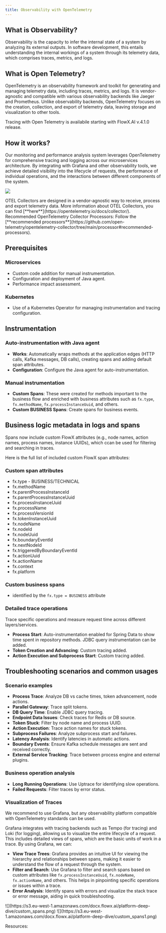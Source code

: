 ```yaml
---
title: Observability with OpenTelemetry
---
```


## What is Observability?

Observability is the capacity to infer the internal state of a system by analyzing its external outputs. In software development, this entails understanding the internal workings of a system through its telemetry data, which comprises traces, metrics, and logs.

## What is Open Telemetry?

OpenTelemetry is an observability framework and toolkit for generating and managing telemetry data, including traces, metrics, and logs. It is vendor-agnostic and compatible with various observability backends like Jaeger and Prometheus. Unlike observability backends, OpenTelemetry focuses on the creation, collection, and export of telemetry data, leaving storage and visualization to other tools.


<Info>
Tracing with Open Telemetry is availabile starting with FlowX.AI v.4.1.0 release.
</Info>

## How it works?

Our monitoring and performance analysis system leverages OpenTelemetry for comprehensive tracing and logging across our microservices architecture. By integrating with Grafana and other observability tools, we achieve detailed visibility into the lifecycle of requests, the performance of individual operations, and the interactions between different components of the system.

![](https://s3.eu-west-1.amazonaws.com/docx.flowx.ai/platform-deep-dive/otel_hla.drawio.png)

<Info>
OTEL Collectors are designed in a vendor-agnostic way to receive, process and export telemetry data. More information about OTEL Collectors, you can find [**here**](https://opentelemetry.io/docs/collector/).
</Info>

<Tip>
Recommended OpenTelemetry Collector Processors: Follow the [**recommended processors**](https://github.com/open-telemetry/opentelemetry-collector/tree/main/processor#recommended-processors).
</Tip>

## Prerequisites

### Microservices

- Custom code addition for manual instrumentation.
- Configuration and deployment of Java agent.
- Performance impact assessment.

### Kubernetes

- Use of a Kubernetes Operator for managing instrumentation and tracing configuration.

## Instrumentation

### Auto-instrumentation with Java agent

* **Works**: Automatically wraps methods at the application edges (HTTP calls, Kafka messages, DB calls), creating spans and adding default span attributes.
* **Configuration**: Configure the Java agent for auto-instrumentation.

### Manual instrumentation 

* **Custom Spans**: These were created for methods important to the business flow and enriched with business attributes such as `fx.type`, `fx.methodName`, `fx.processInstanceUuid`, and others.
* **Custom BUSINESS Spans**: Create spans for business events.

## Business logic metadata in logs and spans

Spans now include custom FlowX attributes (e.g., node names, action names, process names, instance UUIDs), which ccan be used for filtering and searching in traces.

Here is the full list of included custom FlowX span attributes:

### Custom span attributes

- fx.type - BUSINESS/TECHNICAL
- fx.methodName
- fx.parentProcessInstanceId
- fx.parentProcessInstanceUuid
- fx.processInstanceUuid
- fx.processName
- fx.processVersionId
- fx.tokenInstanceUuid
- fx.nodeName
- fx.nodeId
- fx.nodeUuid
- fx.boundaryEventId
- fx.nextNodeId
- fx.triggeredByBoundaryEventId
- fx.actionUuid
- fx.actionName
- fx.context
- fx.platform

### Custom business spans

- identified by the `fx.type = BUSINESS` attribute

### Detailed trace operations

Trace specific operations and measure request time across different layers/services.

* **Process Start**: Auto-instrumentation enabled for Spring Data to show time spent in repository methods. JDBC query instrumentation can be added.
* **Token Creation and Advancing**: Custom tracing added.
* **Action Execution and Subprocess Start**: Custom tracing added.

## Troubleshooting scenarios and common usages

### Scenario examples

- **Process Trace**: Analyze DB vs cache times, token advancement, node actions.
- **Parallel Gateway**: Trace split tokens.
- **DB Query Time**: Enable JDBC query tracing.
- **Endpoint Data Issues**: Check traces for Redis or DB source.
- **Token Stuck**: Filter by node name and process UUID.
- **Action Execution**: Trace action names for stuck tokens.
- **Subprocess Failures**: Analyze subprocess start and failures.
- **Latency Analysis**: Identify latencies in automatic actions.
- **Boundary Events**: Ensure Kafka schedule messages are sent and received correctly.
- **External Service Tracking**: Trace between process engine and external plugins.

### Business operation analysis

- **Long Running Operations**: Use Uptrace for identifying slow operations.
- **Failed Requests**: Filter traces by error status.


### Visualization of Traces

<Tip>
We recommend to use Grafana, but any observability platform compatible with OpenTelemetry standards can be used.
</Tip>

Grafana integrates with tracing backends such as Tempo (for tracing) and Loki (for logging), allowing us to visualize the entire lifecycle of a request. This includes detailed views of spans, which are the basic units of work in a trace. By using Grafana, we can:

* **View Trace Trees**: Grafana provides an intuitive UI for viewing the hierarchy and relationships between spans, making it easier to understand the flow of a request through the system.
* **Filter and Search**: Use Grafana to filter and search spans based on custom attributes like `fx.processInstanceUuid`, `fx.nodeName`, `fx.actionName`, and others. This helps in pinpointing specific operations or issues within a trace.
* **Error Analysis**: Identify spans with errors and visualize the stack trace or error message, aiding in quick troubleshooting.

<Frame>
![](https://s3.eu-west-1.amazonaws.com/docx.flowx.ai/platform-deep-dive/custom_spans.png)
</Frame>

<Frame>
![](https://s3.eu-west-1.amazonaws.com/docx.flowx.ai/platform-deep-dive/custom_spans1.png)
</Frame>

Resources:

<Card title="OpenTelemetry Docs" href="https://opentelemetry.io/docs/" icon="link">
</Card>
